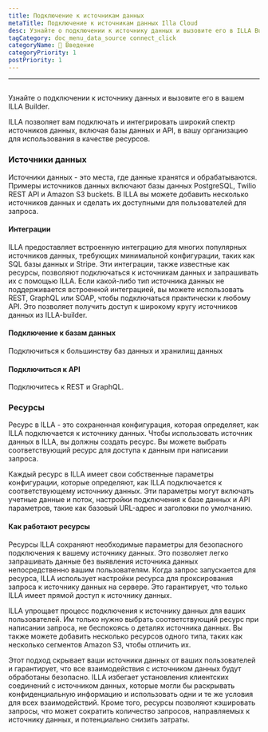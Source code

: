 ```yaml
---
title: Подключение к источникам данных
metaTitle: Подключение к источникам данных Illa Cloud
desc: Узнайте о подключении к источнику данных и вызовите его в ILLA Builder
tagCategory: doc_menu_data_source connect_click
categoryName: 👋 Введение
categoryPriority: 1
postPriority: 1
---
```


* * *

## <h2 hidden>Connect to your data sources （Action)</h2>

Узнайте о подключении к источнику данных и вызовите его в вашем ILLA Builder.

ILLA позволяет вам подключать и интегрировать широкий спектр источников данных, включая базы данных и API, в вашу организацию для использования в качестве ресурсов.

### Источники данных

Источники данных - это места, где данные хранятся и обрабатываются. Примеры источников данных включают базы данных PostgreSQL, Twilio REST API и Amazon S3 buckets. В ILLA вы можете добавить несколько источников данных и сделать их доступными для пользователей для запроса.

#### Интеграции

ILLA предоставляет встроенную интеграцию для многих популярных источников данных, требующих минимальной конфигурации, таких как SQL базы данных и Stripe. Эти интеграции, также известные как ресурсы, позволяют подключаться к источникам данных и запрашивать их с помощью ILLA. Если какой-либо тип источника данных не поддерживается встроенной интеграцией, вы можете использовать REST, GraphQL или SOAP, чтобы подключаться практически к любому API. Это позволяет получить доступ к широкому кругу источников данных из ILLA-builder.

#### Подключение к базам данных

Подключиться к большинству баз данных и хранилищ данных

#### Подключиться к API

Подключитесь к REST и GraphQL.

### Ресурсы

Ресурс в ILLA - это сохраненная конфигурация, которая определяет, как ILLA подключается к источнику данных. Чтобы использовать источник данных в ILLA, вы должны создать ресурс. Вы можете выбрать соответствующий ресурс для доступа к данным при написании запроса.

Каждый ресурс в ILLA имеет свои собственные параметры конфигурации, которые определяют, как ILLA подключается к соответствующему источнику данных. Эти параметры могут включать учетные данные и поток, настройки подключения к базе данных и API параметров, такие как базовый URL-адрес и заголовки по умолчанию.

#### Как работают ресурсы

Ресурсы ILLA сохраняют необходимые параметры для безопасного подключения к вашему источнику данных. Это позволяет легко запрашивать данные без выявления источника данных непосредственно вашим пользователям. Когда запрос запускается для ресурса, ILLA использует настройки ресурса для проксирования запроса к источнику данных на сервере. Это гарантирует, что только ILLA имеет прямой доступ к источнику данных.

ILLA упрощает процесс подключения к источнику данных для ваших пользователей. Им только нужно выбрать соответствующий ресурс при написании запроса, не беспокоясь о деталях источника данных. Вы также можете добавить несколько ресурсов одного типа, таких как несколько сегментов Amazon S3, чтобы отличить их.

Этот подход скрывает ваши источники данных от ваших пользователей и гарантирует, что все взаимодействия с источником данных будут обработаны безопасно. ILLA избегает установления клиентских соединений с источником данных, которые могли бы раскрывать конфиденциальную информацию и использовать одни и те же условия для всех взаимодействий. Кроме того, ресурсы позволяют кэшировать запросы, что может сократить количество запросов, направляемых к источнику данных, и потенциально снизить затраты.
